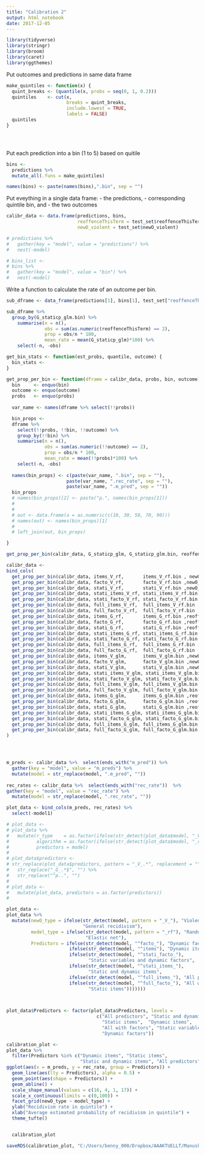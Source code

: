 ```yaml
---
title: "Calibration 2"
output: html_notebook
date: 2017-12-05
---
```


```r
library(tidyverse)
library(stringr)
library(broom)
library(caret)
library(ggthemes)
```






Put outcomes and predictions in same data frame




```r
make_quintiles <- function(x) {
  quint_breaks <- (quantile(x, probs = seq(0, 1, 0.2)))
  quintiles    <- cut(x, 
                      breaks = quint_breaks, 
                      include.lowest = TRUE, 
                      labels = FALSE)
  quintiles
}





```

Put each prediction into a bin (1 to 5) based on quitile
```r

bins <-
  predictions %>%
  mutate_all(.funs = make_quintiles)

names(bins) <- paste(names(bins),".bin", sep = "")


```

Put eveything in a single data frame: 
- the predictions, 
- corresponding quintile bin, and 
- the two outcomes

```r
calibr_data <- data.frame(predictions, bins, 
                          reoffenceThisTerm = test_set$reoffenceThisTerm, 
                          newO_violent = test_set$newO_violent)


```

```r
# predictions %>% 
#   gather(key = "model", value = "predictions") %>% 
#   nest(-model)
```

```r
# bins_list <-
# bins %>% 
#   gather(key = "model", value = "bin") %>% 
#   nest(-model)
```
Write a function to calculate the rate of an outcome per bin.
```r

sub_dframe <- data_frame(predictions[1], bins[1], test_set["reoffenceThisTerm"])

sub_dframe %>% 
  group_by(G_staticp_glm.bin) %>% 
    summarise(n = n(), 
              obs = sum(as.numeric(reoffenceThisTerm) == 2),
              prop = obs/n * 100,
              mean_rate = mean(G_staticp_glm)*100) %>% 
    select(-n, -obs)

get_bin_stats <- function(est_probs, quantile, outcome) {
  bin_stats <- 
}
```


```r
get_prop_per_bin <- function(dframe = calibr_data, probs, bin, outcome) {
  bin     <- enquo(bin)
  outcome <- enquo(outcome)
  probs   <- enquo(probs)
  
  var_name <- names(dframe %>% select(!!probs))

  bin_props <-
  dframe %>% 
    select(!!probs, !!bin, !!outcome) %>% 
    group_by(!!bin) %>% 
    summarise(n = n(), 
              obs = sum(as.numeric(!!outcome) == 2),
              prop = obs/n * 100,
              mean_rate = mean(!!probs)*100) %>% 
    select(-n, -obs)
  
  names(bin_props) <- c(paste(var_name, ".bin", sep = ""),
                      paste(var_name, ".rec_rate", sep = ""),
                      paste(var_name, ".m_pred", sep = ""))
  bin_props
  # names(bin_props)[2] <- paste("p.", names(bin_props[1]))
  # 
  # 
  # out <- data.frame(a = as.numeric(c(10, 30, 50, 70, 90)))
  # names(out) <- names(bin_props)[1]
  # 
  # left_join(out, bin_props)

}

get_prop_per_bin(calibr_data, G_staticp_glm, G_staticp_glm.bin, reoffenceThisTerm)


```


```r

calibr_data <-
bind_cols(
  get_prop_per_bin(calibr_data, items_V_rf,       items_V_rf.bin , newO_violent),
  get_prop_per_bin(calibr_data, facto_V_rf,       facto_V_rf.bin ,newO_violent),
  get_prop_per_bin(calibr_data, stati_V_rf,       stati_V_rf.bin ,newO_violent),
  get_prop_per_bin(calibr_data, stati_items_V_rf, stati_items_V_rf.bin ,newO_violent),
  get_prop_per_bin(calibr_data, stati_facto_V_rf, stati_facto_V_rf.bin ,newO_violent),
  get_prop_per_bin(calibr_data, full_items_V_rf,  full_items_V_rf.bin ,newO_violent),
  get_prop_per_bin(calibr_data, full_facto_V_rf,  full_facto_V_rf.bin ,newO_violent),
  get_prop_per_bin(calibr_data, items_G_rf,       items_G_rf.bin ,reoffenceThisTerm),
  get_prop_per_bin(calibr_data, facto_G_rf,       facto_G_rf.bin ,reoffenceThisTerm),
  get_prop_per_bin(calibr_data, stati_G_rf,       stati_G_rf.bin ,reoffenceThisTerm),
  get_prop_per_bin(calibr_data, stati_items_G_rf, stati_items_G_rf.bin ,reoffenceThisTerm),
  get_prop_per_bin(calibr_data, stati_facto_G_rf, stati_facto_G_rf.bin ,reoffenceThisTerm),
  get_prop_per_bin(calibr_data, full_items_G_rf,  full_items_G_rf.bin , reoffenceThisTerm),
  get_prop_per_bin(calibr_data, full_facto_G_rf,  full_facto_G_rf.bin , reoffenceThisTerm),
  get_prop_per_bin(calibr_data, items_V_glm,      items_V_glm.bin ,newO_violent),
  get_prop_per_bin(calibr_data, facto_V_glm,      facto_V_glm.bin ,newO_violent),
  get_prop_per_bin(calibr_data, stati_V_glm,      stati_V_glm.bin ,newO_violent),
  get_prop_per_bin(calibr_data, stati_items_V_glm, stati_items_V_glm.bin ,newO_violent),
  get_prop_per_bin(calibr_data, stati_facto_V_glm, stati_facto_V_glm.bin ,newO_violent),
  get_prop_per_bin(calibr_data, full_items_V_glm, full_items_V_glm.bin ,newO_violent),
  get_prop_per_bin(calibr_data, full_facto_V_glm, full_facto_V_glm.bin ,newO_violent),
  get_prop_per_bin(calibr_data, items_G_glm,      items_G_glm.bin ,reoffenceThisTerm),
  get_prop_per_bin(calibr_data, facto_G_glm,      facto_G_glm.bin ,reoffenceThisTerm),
  get_prop_per_bin(calibr_data, stati_G_glm,      stati_G_glm.bin ,reoffenceThisTerm),
  get_prop_per_bin(calibr_data, stati_items_G_glm, stati_items_G_glm.bin ,reoffenceThisTerm),
  get_prop_per_bin(calibr_data, stati_facto_G_glm, stati_facto_G_glm.bin ,reoffenceThisTerm),
  get_prop_per_bin(calibr_data, full_items_G_glm, full_items_G_glm.bin ,reoffenceThisTerm),
  get_prop_per_bin(calibr_data, full_facto_G_glm, full_facto_G_glm.bin ,reoffenceThisTerm)
)





```

```r
m_preds <- calibr_data %>%  select(ends_with("m_pred")) %>% 
  gather(key = "model", value = "m_preds") %>% 
  mutate(model = str_replace(model, ".m_pred", ""))
     
rec_rates <- calibr_data %>%  select(ends_with("rec_rate"))  %>% 
gather(key = "model", value = "rec_rate") %>% 
  mutate(model = str_replace(model, ".rec_rate", ""))

plot_data <- bind_cols(m_preds, rec_rates) %>% 
  select(-model1)
```

```r
# plot_data <-
# plot_data %>% 
#   mutate(r_type    = as.factor(ifelse(str_detect(plot_data$model, "_V_"), "violent", "general")),
#          algorithm = as.factor(ifelse(str_detect(plot_data$model, "_rf"), "rf", "glm")),
#          predictors = model)
# 
# plot_data$predictors <-
# str_replace(plot_data$predictors, pattern = "_V_.*", replacement = "") %>% 
#   str_replace("_G_.*$", "") %>% 
#   str_replace("^p..", "")
# 
# plot_data <-
#   mutate(plot_data, predictors = as.factor(predictors))
#   

```

```r
plot_data <-
plot_data %>% 
  mutate(newO_type = ifelse(str_detect(model, pattern = "_V_"), "Violent recidivism", 
                            "General recidivism"),
         model_type = ifelse(str_detect(model, pattern = "_rf"), "Random forest", 
                             "Elastic net"),
         Predictors = ifelse(str_detect(model, "^facto_"), "Dynamic factors",
                       ifelse(str_detect(model, "^items"), "Dynamic items",
                       ifelse(str_detect(model, "^stati_facto_"), 
                              "Static variables and dynamic factors",
                       ifelse(str_detect(model, "^stati_items_"), 
                              "Static and dynamic items",
                       ifelse(str_detect(model, "^full_items_"), "All predictors",
                       ifelse(str_detect(model, "^full_facto_"), "All with factors",       
                              "Static items")))))))
                     


plot_data$Predictors <- factor(plot_data$Predictors, levels = 
                                 c("All predictors", "Static and dynamic items", 
                                   "Static items",  "Dynamic items",
                                   "All with factors", "Static variables and dynamic factors",
                                   "Dynamic factors"))
```

```r
calibration_plot <-
plot_data %>% 
  filter(Predictors %in% c("Dynamic items", "Static items", 
                           "Static and dynamic items", "All predictors")) %>% 
ggplot(aes(x = m_preds, y = rec_rate, group = Predictors)) +
  geom_line(aes(lty = Predictors), alpha = 0.5) + 
  geom_point(aes(shape = Predictors)) +
  geom_abline() +
  scale_shape_manual(values = c(16, 4, 1, 17)) +
  scale_x_continuous(limits = c(0,100)) + 
  facet_grid(newO_type ~ model_type) + 
  ylab("Recidivism rate in quintile") +
  xlab("Average estimated probability of recidivism in quintile") + 
  theme_tufte()


  calibration_plot


```

```r
saveRDS(calibration_plot, "C:/Users/benny_000/Dropbox/AAAKTUELLT/Manuskript 2/calibration_plot.rds")
```



